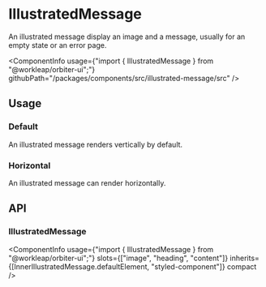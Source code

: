 

<Meta of={IllustratedMessageStories}/>

# IllustratedMessage

<Tagline>An illustrated message display an image and a message, usually for an empty state or an error page.</Tagline>

<ComponentInfo
    usage={"import { IllustratedMessage } from \"@workleap/orbiter-ui\";"}
    githubPath="/packages/components/src/illustrated-message/src"
/>

## Usage

### Default

An illustrated message renders vertically by default.

<Canvas of={IllustratedMessageStories.NoResultsStory} />

### Horizontal

An illustrated message can render horizontally.

<Canvas of={IllustratedMessageStories.Horizontal} />

## API

### IllustratedMessage

<ComponentInfo
    usage={"import { IllustratedMessage } from \"@workleap/orbiter-ui\";"}
    slots={["image", "heading", "content"]}
    inherits={[InnerIllustratedMessage.defaultElement, "styled-component"]}
    compact
/>

<ArgTypes of={InnerIllustratedMessage} sort="alpha" />
